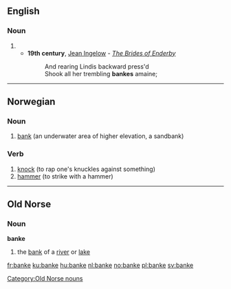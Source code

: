==English==

===Noun===
{{en-noun}}

# {{obsolete spelling of|bank}}
#* '''19th century''', [[w:Jean Ingelow|Jean Ingelow]] - ''[[s:The Brides of Enderby|The Brides of Enderby]]''
#*: And rearing Lindis backward press'd
#*: Shook all her trembling '''bankes''' amaine;

----
==Norwegian==

===Noun===
{{head|no|noun|g=m}}

# [[bank]] (an underwater area of higher elevation, a sandbank)

===Verb===
{{head|no|verb}}

# [[knock]] (to rap one's knuckles against something)
# [[hammer]] (to strike with a hammer)

----

==Old Norse==

===Noun===
'''banke'''

# the [[bank]] of a [[river]] or [[lake]]

[[Category:Old Norse nouns]]

[[fr:banke]]
[[ku:banke]]
[[hu:banke]]
[[nl:banke]]
[[no:banke]]
[[pl:banke]]
[[sv:banke]]